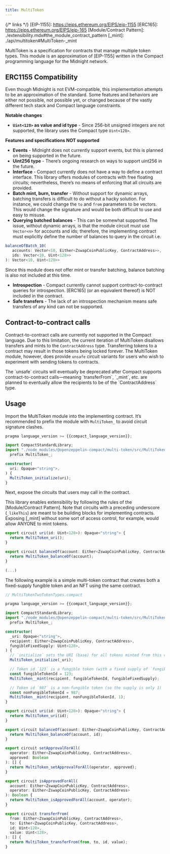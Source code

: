 ```yaml
---
title: MultiToken
---
```


{/* links */}
[EIP-1155]: https://eips.ethereum.org/EIPS/eip-1155
[ERC165]: https://eips.ethereum.org/EIPS/eip-165
[Module/Contract Pattern]: ./extensibility.mdx#the_module_contract_pattern
[_mint]: ./api/multitoken#MultiToken-_mint

MultiToken is a specification for contracts that manage multiple token types.
This module is an approximation of [EIP-1155] written in the Compact programming language for the Midnight network.

## ERC1155 Compatibility

Even though Midnight is not EVM-compatible, this implementation attempts to be an approximation of the standard.
Some features and behaviors are either not possible, not possible yet,
or changed because of the vastly different tech stack and Compact language constraints.

**Notable changes**

* **`Uint<128>` as value and id type** - Since 256-bit unsigned integers are not supported,
the library uses the Compact type `Uint<128>`.

**Features and specifications NOT supported**

* **Events** - Midnight does not currently support events, but this is planned on being supported in the future.
* **Uint256 type** - There’s ongoing research on ways to support uint256 in the future.
* **Interface** - Compact currently does not have a way to define a contract interface.
This library offers modules of contracts with free floating circuits;
nevertheless, there’s no means of enforcing that all circuits are provided.
* **Batch mint, burn, transfer** - Without support for dynamic arrays,
batching transfers is difficult to do without a hacky solution.
For instance, we could change the `to` and `from` parameters to be vectors.
This would change the signature and would be both difficult to use and easy to misuse.
* **Querying batched balances** - This can be somewhat supported.
The issue, without dynamic arrays, is that the module circuit must use `Vector<n>` for accounts and ids;
therefore, the implementing contract must explicitly define the number of balances to query in the circuit i.e.

```ts
balanceOfBatch_10(
   accounts: Vector<10, Either<ZswapCoinPublicKey, ContractAddress>>,
   ids: Vector<10, Uint<128>>
): Vector<10, Uint<128>>
```

Since this module does not offer mint or transfer batching, balance batching is also not included at this time.

* **Introspection** - Compact currently cannot support contract-to-contract queries for introspection.
[ERC165] (or an equivalent thereof) is NOT included in the contract.
* **Safe transfers** - The lack of an introspection mechanism means safe transfers of any kind can not be supported.

## Contract-to-contract calls

Contract-to-contract calls are currently not supported in the Compact language.
Due to this limitation, the current iteration of MultiToken disallows transfers and mints to the `ContractAddress` type.
Transferring tokens to a contract may result in those tokens being locked forever.
The MultiToken module, however, does provide `unsafe` circuit variants for users who wish to experiment with sending tokens to contracts.

<Callout type='warn'>
The `unsafe` circuits will eventually be deprecated after Compact supports contract-to-contract calls—meaning
`transferFrom`, `_mint`, etc. are planned to eventually allow the recipients to be of the `ContractAddress` type.
</Callout>

## Usage

Import the MultiToken module into the implementing contract.
It’s recommended to prefix the module with `MultiToken_` to avoid circuit signature clashes.

```typescript
pragma language_version >= {{compact_language_version}};

import CompactStandardLibrary;
import "./node_modules/@openzeppelin-compact/multi-token/src/MultiToken"
  prefix MultiToken_;

constructor(
  uri: Opaque<"string">,
) {
  MultiToken_initialize(uri);
}

```

Next, expose the circuits that users may call in the contract.

This library enables extensibility by following the rules of the [Module/Contract Pattern].
Note that circuits with a preceding underscore (`_likeThis`) are meant to be building blocks for implementing contracts.
Exposing [_mint] without some sort of access control, for example, would allow ANYONE to mint tokens.

```typescript
export circuit uri(id: Uint<128>): Opaque<"string"> {
  return MultiToken_uri();
}

export circuit balanceOf(account: Either<ZswapCoinPublicKey, ContractAddress>): Uint<128> {
  return MultiToken_balanceOf(account);
}

(...)
```

The following example is a simple multi-token contract that creates both a fixed-supply fungible token and an NFT using the same contract.

```typescript
// MultiTokenTwoTokenTypes.compact

pragma language_version >= {{compact_language_version}};

import CompactStandardLibrary;
import "./node_modules/@openzeppelin-compact/multi-token/src/MultiToken"
  prefix MultiToken_;

constructor(
  _uri: Opaque<"string">,
  recipient: Either<ZswapCoinPublicKey, ContractAddress>,
  fungibleFixedSupply: Uint<128>,
) {
  // `initialize` sets the URI (base) for all tokens minted from this contract
  MultiToken_initialize(_uri);

  // Token id `123` is a fungible token (with a fixed supply of `fungibleFixedSupply`)
  const fungibleTokenId = 123;
  MultiToken__mint(recipient, fungibleTokenId, fungibleFixedSupply);

  // Token id `987` is a non-fungible token (so the supply is only 1)
  const nonFungibleTokenId = 987;
  MultiToken__mint(recipient, nonFungibleTokenId, 1);
}

export circuit uri(id: Uint<128>): Opaque<"string"> {
  return MultiToken_uri(id);
}

export circuit balanceOf(account: Either<ZswapCoinPublicKey, ContractAddress>, id: Uint<128>): Uint<128> {
  return MultiToken_balanceOf(account, id);
}

export circuit setApprovalForAll(
  operator: Either<ZswapCoinPublicKey, ContractAddress>,
  approved: Boolean
): [] {
  return MultiToken_setApprovalForAll(operator, approved);
}

export circuit isApprovedForAll(
  account: Either<ZswapCoinPublicKey, ContractAddress>,
  operator: Either<ZswapCoinPublicKey, ContractAddress>
): Boolean {
  return MultiToken_isApprovedForAll(account, operator);
}

export circuit transferFrom(
  from: Either<ZswapCoinPublicKey, ContractAddress>,
  to: Either<ZswapCoinPublicKey, ContractAddress>,
  id: Uint<128>,
  value: Uint<128>,
): [] {
  return MultiToken_transferFrom(from, to, id, value);
}

```
